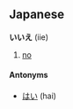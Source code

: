 ==Japanese==
<!-- interjection, particle, or both? -->
'''いいえ''' (iie)

# [[no]]

====Antonyms====
*[[はい]] (hai)